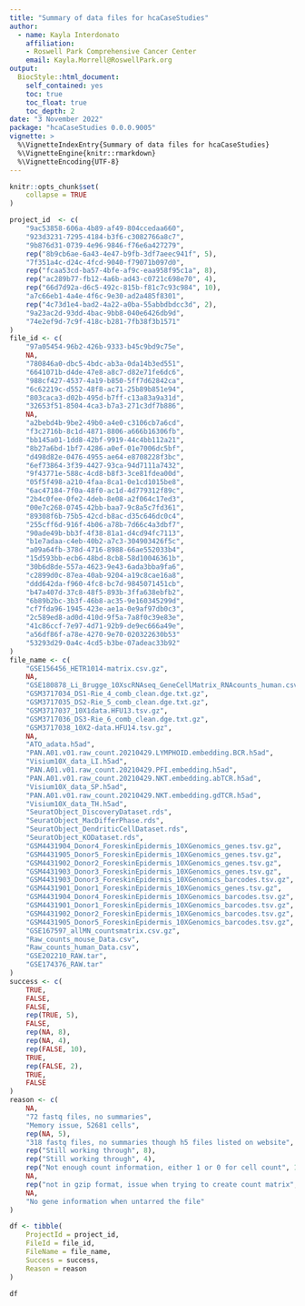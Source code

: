 ```yaml
---
title: "Summary of data files for hcaCaseStudies"
author:
  - name: Kayla Interdonato
    affiliation:
    - Roswell Park Comprehensive Cancer Center
    email: Kayla.Morrell@RoswellPark.org
output:
  BiocStyle::html_document:
    self_contained: yes
    toc: true
    toc_float: true
    toc_depth: 2
date: "3 November 2022"
package: "hcaCaseStudies 0.0.0.9005"
vignette: >
  %\VignetteIndexEntry{Summary of data files for hcaCaseStudies}
  %\VignetteEngine{knitr::rmarkdown}
  %\VignetteEncoding{UTF-8}
---
```


```r
knitr::opts_chunk$set(
    collapse = TRUE
)
```

```r
project_id  <- c(
    "9ac53858-606a-4b89-af49-804ccedaa660",
    "923d3231-7295-4184-b3f6-c3082766a8c7",
    "9b876d31-0739-4e96-9846-f76e6a427279",
    rep("8b9cb6ae-6a43-4e47-b9fb-3df7aeec941f", 5),
    "7f351a4c-d24c-4fcd-9040-f79071b097d0",
    rep("fcaa53cd-ba57-4bfe-af9c-eaa958f95c1a", 8),
    rep("ac289b77-fb12-4a6b-ad43-c0721c698e70", 4),
    rep("66d7d92a-d6c5-492c-815b-f81c7c93c984", 10),
    "a7c66eb1-4a4e-4f6c-9e30-ad2a485f8301",
    rep("4c73d1e4-bad2-4a22-a0ba-55abbdbdcc3d", 2),
    "9a23ac2d-93dd-4bac-9bb8-040e6426db9d",
    "74e2ef9d-7c9f-418c-b281-7fb38f3b1571"
)
file_id <- c(
    "97a05454-96b2-426b-9333-b45c9bd9c75e",
    NA,
    "780846a0-dbc5-4bdc-ab3a-0da14b3ed551",
    "6641071b-d4de-47e8-a8c7-d82e71fe6dc6",
    "988cf427-4537-4a19-b850-5ff7d62842ca",
    "6c62219c-d552-48f8-ac71-25b89b851e94",
    "803caca3-d02b-495d-b7ff-c13a83a9a31d",
    "32653f51-8504-4ca3-b7a3-271c3df7b886",
    NA,
    "a2bebd4b-9be2-49b0-a4e0-c3106cb7a6cd",
    "f3c2716b-8c1d-4871-8806-a666b16306fb",
    "bb145a01-1dd8-42bf-9919-44c4bb112a21",
    "8b27a6bd-1bf7-4286-a0ef-01e7006dc5bf",
    "d498d82e-0476-4955-ae64-e8708228f3bc",
    "6ef73864-3f39-4427-93ca-94d7111a7432",
    "9f43771e-588c-4cd8-b8f3-3ce81fdea00d",
    "05f5f498-a210-4faa-8ca1-0e1cd1015be8",
    "6ac47184-7f0a-48f0-ac1d-4d779312f89c",
    "2b4c0fee-0fe2-4deb-8e08-a2f064c17ed3",
    "00e7c268-0745-42bb-baa7-9c8a5c7fd361",
    "89308f6b-75b5-42cd-b8ac-d35c646dc0c4",
    "255cff6d-916f-4b06-a78b-7d66c4a3dbf7",
    "90ade49b-bb3f-4f38-81a1-d4cd94fc7113",
    "b1e7adaa-c4eb-40b2-a7c3-304903426f5c",
    "a09a64fb-378d-4716-8988-66ae552033b4",
    "15d593bb-ecb6-48bd-8cb8-58d10046361b",
    "30b6d8de-557a-4623-9e43-6ada3bba9fa6",
    "c2899d0c-87ea-40ab-9204-a19c8cae16a8",
    "ddd642da-f960-4fc8-bc7d-9845071451cb",
    "b47a407d-37c8-48f5-893b-3ffa638ebfb2",
    "6b89b2bc-3b3f-46b8-ac35-9e160345299d",
    "cf7fda96-1945-423e-ae1a-0e9af97db0c3",
    "2c589ed8-ad0d-410d-9f5a-7a8f0c39e83e",
    "41c86ccf-7e97-4d71-92b9-de9ec666a49e",
    "a56df86f-a78e-4270-9e70-020322630b53"
    "53293d29-0a4c-4cd5-b3be-07adeac33b92"
)
file_name <- c(
    "GSE156456_HETR1014-matrix.csv.gz",
    NA,
    "GSE180878_Li_Brugge_10XscRNAseq_GeneCellMatrix_RNAcounts_human.csv.gz",
    "GSM3717034_DS1-Rie_4_comb_clean.dge.txt.gz",
    "GSM3717035_DS2-Rie_5_comb_clean.dge.txt.gz",
    "GSM3717037_10X1data.HFU13.tsv.gz",
    "GSM3717036_DS3-Rie_6_comb_clean.dge.txt.gz",
    "GSM3717038_10X2-data.HFU14.tsv.gz",
    NA,
    "ATO_adata.h5ad",
    "PAN.A01.v01.raw_count.20210429.LYMPHOID.embedding.BCR.h5ad",
    "Visium10X_data_LI.h5ad",
    "PAN.A01.v01.raw_count.20210429.PFI.embedding.h5ad",
    "PAN.A01.v01.raw_count.20210429.NKT.embedding.abTCR.h5ad",
    "Visium10X_data_SP.h5ad",
    "PAN.A01.v01.raw_count.20210429.NKT.embedding.gdTCR.h5ad",
    "Visium10X_data_TH.h5ad",
    "SeuratObject_DiscoveryDataset.rds",
    "SeuratObject_MacDifferPhase.rds",
    "SeuratObject_DendriticCellDataset.rds",
    "SeuratObject_KODataset.rds",
    "GSM4431904_Donor4_ForeskinEpidermis_10XGenomics_genes.tsv.gz",
    "GSM4431905_Donor5_ForeskinEpidermis_10XGenomics_genes.tsv.gz",
    "GSM4431902_Donor2_ForeskinEpidermis_10XGenomics_genes.tsv.gz",
    "GSM4431903_Donor3_ForeskinEpidermis_10XGenomics_genes.tsv.gz",
    "GSM4431903_Donor3_ForeskinEpidermis_10XGenomics_barcodes.tsv.gz",
    "GSM4431901_Donor1_ForeskinEpidermis_10XGenomics_genes.tsv.gz",
    "GSM4431904_Donor4_ForeskinEpidermis_10XGenomics_barcodes.tsv.gz",
    "GSM4431901_Donor1_ForeskinEpidermis_10XGenomics_barcodes.tsv.gz",
    "GSM4431902_Donor2_ForeskinEpidermis_10XGenomics_barcodes.tsv.gz",
    "GSM4431905_Donor5_ForeskinEpidermis_10XGenomics_barcodes.tsv.gz",
    "GSE167597_allMN_countsmatrix.csv.gz",
    "Raw_counts_mouse_Data.csv",
    "Raw_counts_human_Data.csv",
    "GSE202210_RAW.tar",
    "GSE174376_RAW.tar"
)
success <- c(
    TRUE,
    FALSE,
    FALSE,
    rep(TRUE, 5),
    FALSE,
    rep(NA, 8),
    rep(NA, 4),
    rep(FALSE, 10),
    TRUE,
    rep(FALSE, 2),
    TRUE,
    FALSE
)
reason <- c(
    NA,
    "72 fastq files, no summaries",
    "Memory issue, 52681 cells",
    rep(NA, 5),
    "318 fastq files, no summaries though h5 files listed on website",
    rep("Still working through", 8),
    rep("Still working through", 4),
    rep("Not enough count information, either 1 or 0 for cell count", 10),
    NA,
    rep("not in gzip format, issue when trying to create count matrix", 2),
    NA,
    "No gene information when untarred the file"
)

df <- tibble(
    ProjectId = project_id,
    FileId = file_id,
    FileName = file_name,
    Success = success,
    Reason = reason
)

df
```
